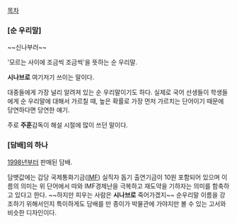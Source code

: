 [[목차]]

=== [순 우리말] ===
~~신나부러~~

'모르는 사이에 조금씩 조금씩'을 뜻하는 순 우리말.

'''시나브로''' 여기저기 쓰이는 말이다.

대중들에게 가장 널리 알려져 있는 순 우리말이기도 하다. 실제로 국어 선생들이 학생들에게 순 우리말에 대해서 가르칠 때, 높은 확률로 가장 먼저 가르치는 단어이기 때문에 당연하다면 당연한 얘기.

주로 '''주훈'''감독이 해설 시절에 많이 쓰던 말이다.

=== [담배]의 하나 ===
[[1998년]]부터 판매된 담배. 

담뱃값에는 갑당 국제통화기금([[IMF]]) 실직자 돕기 출연기금이 10원 포함되어 있으며 이름의 의미는 위 단어에서 따와 IMF경제난을 극복하고 재도약을 기하자는 의미를 함축하고 있다고 한다. ~~하지만 피우는 사람은 '''시나브로''' 죽어가겠지~~
순우리말 이름을 강조하기 위해서인지 특이하게도 담배를 만 종이가 박물관에 가야지만 볼 수 있는 고서와 비슷한 디자인이다. 
